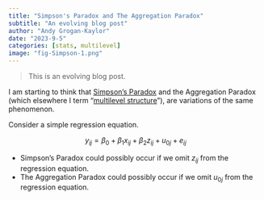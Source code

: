 ```yaml
---
title: "Simpson's Paradox and The Aggregation Paradox"
subtitle: "An evolving blog post"
author: "Andy Grogan-Kaylor" 
date: "2023-9-5"
categories: [stats, multilevel]
image: "fig-Simpson-1.png"
---
```


> This is an evolving blog post.

I am starting to think that [Simpson's Paradox](https://agrogan1.github.io/multilevel-thinking/longitudinal.html#simpsons-paradox) and the Aggregation Paradox (which elsewhere I term "[multilevel structure](https://agrogan1.github.io/multilevel-thinking/cross-sectional.html#sec-multilevelstructure)"), are variations of the same phenomenon.

Consider a simple regression equation.

$$y_{ij} = \beta_0 + \beta_1 x_{ij} + \beta_2 z_{ij} + u_{0j} + e_{ij}$$

* Simpson's Paradox could possibly occur if we omit $z_{ij}$ from the regression equation.
* The Aggregation Paradox could possibly occur if we omit $u_{0j}$ from the regression equation.




